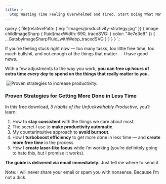 ```yaml
---
title: >
  Stop Wasting Time Feeling Overwhelmed and Tired. Start Doing What Matters.
---
```



  query {
    file(relativePath: { eq: "images/productivity-strategy.jpg" }) {
      image: childImageSharp {
        fluid(maxWidth: 690, traceSVG: { color: "#e7e3e8" }) {
          ...GatsbyImageSharpFluid_withWebp_tracedSVG
        }
      }
    }
  }
`;

If you’re feeling stuck right now — too many tasks, too little free time, too much bullshit, and not enough of the things that matter — I have good news.

With a few adjustments to the way you work, **you can free up hours of extra time _every day_ to spend on the things that really matter to you.**

<Image>
  <Img
    alt="Proven strategies to increase productivity."
    fluid={props.data.file.image.fluid}
  />
</Image>

### Proven Strategies for Getting More Done in Less Time

In this free download, <em>5 Habits of the Unfuckwithably Productive</em>, you’ll learn:

1. How to **stay consistent** with the things we care about most.
2. The secret I use to **make productivity automatic**.
3. My counterintuitive approach to **avoid burnout**.
4. How I **turboboost efficiency** to get more done in less time — and **create more free time** in the process.
5. How I **create laser-like focus** while I’m working (you’re definitely going to hate this, but I promise it works).

**The guide is delivered via email immediately.** Just tell me where to send it.

<OptIn button="Get It Now" group="PRODUCTIVE" source="/productivity-habits/" />
<OptInNotice>
  Note: I will never share your email or spam you with nonsense.
  Because I’m not a dick.
</OptInNotice>
